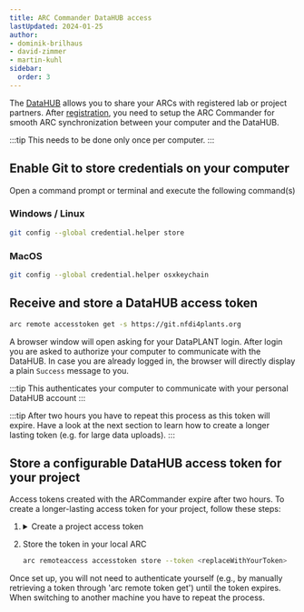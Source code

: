 ```yaml
---
title: ARC Commander DataHUB access
lastUpdated: 2024-01-25
author:
- dominik-brilhaus
- david-zimmer
- martin-kuhl
sidebar:
  order: 3
---
```



The [DataHUB](<https://git.nfdi4plants.org>) allows you to share your ARCs with registered lab or project partners. After [registration](<https://register.nfdi4plants.org>), you need to setup the ARC Commander for smooth ARC synchronization between your computer and the DataHUB.

:::tip
This needs to be done only once per computer.
:::

## Enable Git to store credentials on your computer

Open a command prompt or terminal and execute the following command(s)

### Windows / Linux

```bash
git config --global credential.helper store
```

### MacOS

```bash
git config --global credential.helper osxkeychain
```

## Receive and store a DataHUB access token

```bash
arc remote accesstoken get -s https://git.nfdi4plants.org
```

A browser window will open asking for your DataPLANT login. After login you are asked to authorize your computer to communicate with the DataHUB.
In case you are already logged in, the browser will directly display a plain `Success` message to you.

:::tip
This authenticates your computer to communicate with your personal DataHUB account
:::

:::tip
After two hours you have to repeat this process as this token will expire. Have a look at the next section to learn how to create a longer lasting token (e.g. for large data uploads).
:::

## Store a configurable DataHUB access token for your project

Access tokens created with the ARCommander expire after two hours. To create a longer-lasting access token for your project, follow these steps:

<Steps>

1. 
    <details>
      <summary>Create a project access token</summary>

      <ProjectToken />

    </details>

2. Store the token in your local ARC

    ```bash
    arc remoteaccess accesstoken store --token <replaceWithYourToken>
    ```

</Steps>

Once set up, you will not need to authenticate yourself (e.g., by manually retrieving a token through 'arc remote token get') until the token expires. When switching to another machine you have to repeat the process.